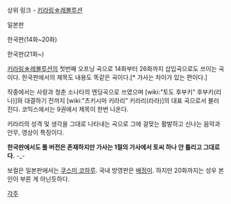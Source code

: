 상위 링크 - [[키라링☆레볼루션]]

{{{#!html
<object classid='clsid:d27cdb6e-ae6d-11cf-96b8-444553540000' codebase='http://download.macromedia.com/pub/shockwave/cabs/flash/swflash.cab#version=9,0,0,0'  id='NFPlayer91385' width='500' height='408'><param name='movie' value='http://serviceapi.nmv.naver.com/flash/NFPlayer.swf?vid=73877FEFF29E3017C3A319E3EE1BB08EFD89&outKey=V122300d7ef3566045331231e17f531b10e297eed7dfcf2e2a1a4231e17f531b10e29' /><param name='wmode' value='transparent' /><param name='allowScriptAccess' value='always' /><param name='allowFullScreen' value='true' /><embed src='http://serviceapi.nmv.naver.com/flash/NFPlayer.swf?vid=73877FEFF29E3017C3A319E3EE1BB08EFD89&outKey=V122300d7ef3566045331231e17f531b10e297eed7dfcf2e2a1a4231e17f531b10e29' wmode='transparent' width='500' height='408' allowScriptAccess='always' name='NFPlayer91385' id='NFPlayer91385' allowFullScreen='true' type='application/x-shockwave-flash' /></object>
}}}
일본판

{{{#!html
<object classid='clsid:d27cdb6e-ae6d-11cf-96b8-444553540000' codebase='http://download.macromedia.com/pub/shockwave/cabs/flash/swflash.cab#version=9,0,0,0'  id='NFPlayer99173' width='500' height='408'><param name='movie' value='http://serviceapi.nmv.naver.com/flash/NFPlayer.swf?vid=11C71CD31FCB656500982780974B2E7A6B6B&outKey=V1281cd31fc0b656500982780974b2e7a6b6b65a138a579575bc52780974b2e7a6b6b' /><param name='wmode' value='transparent' /><param name='allowScriptAccess' value='always' /><param name='allowFullScreen' value='true' /><embed src='http://serviceapi.nmv.naver.com/flash/NFPlayer.swf?vid=11C71CD31FCB656500982780974B2E7A6B6B&outKey=V1281cd31fc0b656500982780974b2e7a6b6b65a138a579575bc52780974b2e7a6b6b' wmode='transparent' width='500' height='408' allowScriptAccess='always' name='NFPlayer99173' id='NFPlayer99173' allowFullScreen='true' type='application/x-shockwave-flash' /></object>
}}}
한국판(14화~20화)

{{{#!html
<object type='application/x-shockwave-flash' id='DaumVodPlayer_z-bmz--HAe4$' width='640px' height='360px' align='middle' classid='clsid:d27cdb6e-ae6d-11cf-96b8-444553540000' codebase='http://fpdownload.macromedia.com/pub/shockwave/cabs/flash/swflash.cab#version=10,3,0,0'><param name='movie' value='http://videofarm.daum.net/controller/player/VodPlayer.swf?vid=z-bmz--HAe4$&playLoc=undefined' /><param name='allowScriptAccess' value='always' /><param name='allowFullScreen' value='true' /><param name='bgcolor' value='#000000' /><param name='wmode' value='window' /><param name='flashvars' value='vid=z-bmz--HAe4$&playLoc=undefined' /><embed src='http://videofarm.daum.net/controller/player/VodPlayer.swf?vid=z-bmz--HAe4$&playLoc=undefined' width='640px' height='360px' allowScriptAccess='always' type='application/x-shockwave-flash' allowFullScreen='true' bgcolor='#000000' ></embed></object>
}}}
한국판(21화~)

[[키라링☆레볼루션]]의 첫번째 오프닝 곡으로 14화부터 26화까지 삽입곡으로도 쓰이는 곡이다. 한국판에서의 제목도 내용도 똑같은 곡이다.[* 가사는 차이가 있는 편이다.]

작중에서는 사랑과 청춘 소나타의 엔딩곡으로 쓰였으며 [wiki:"토도 후부키" 후부키(리나)]와 대결하기 전까지 [wiki:"츠키시마 키라리" 키라리(라라)]의 대표 곡으로서 불러진다. 코믹스에서는 9권에서 제목이 한번 나온다.

키라리의 성격 및 생각을 그대로 나타내는 곡으로 그에 걸맞는 활발하고 신나는 음악과 안무, 영상이 특징이다.

'''한국판에서도 풀 버전은 존재하지만 가사는 1절의 가사에서 토씨 하나 안 틀리고 그대로다.''' -_-

보컬은 일본판에서는 [[쿠스미 코하루]]. 국내 방영판은 [[배정미]]. 하지만 20화까지는 성우 본인이 부른 게 아닌듯하다.

[[각주]]
